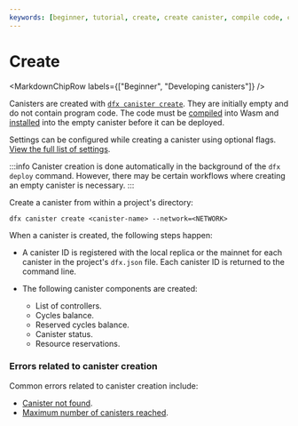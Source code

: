```yaml
---
keywords: [beginner, tutorial, create, create canister, compile code, compile canister, compile, build, install, canister install, install code]
---
```



# Create

<MarkdownChipRow labels={["Beginner", "Developing canisters"]} />

Canisters are created with [`dfx canister create`](/docs/building-apps/developer-tools/dfx/dfx-canister#dfx-canister-create). They are initially empty and do not contain program code. The code must be [compiled](/docs/building-apps/developing-canisters/what-are-canisters) into Wasm and [installed](/docs/building-apps/developing-canisters/what-are-canisters) into the empty canister before it can be deployed.

Settings can be configured while creating a canister using optional flags. [View the full list of settings](/docs/building-apps/developer-tools/dfx/dfx-canister#dfx-canister-create).

:::info
Canister creation is done automatically in the background of the `dfx deploy` command. However, there may be certain workflows where creating an empty canister is necessary.
:::

Create a canister from within a project's directory:

```
dfx canister create <canister-name> --network=<NETWORK>
```


When a canister is created, the following steps happen:

- A canister ID is registered with the local replica or the mainnet for each canister in the project's `dfx.json` file. Each canister ID is returned to the command line.

- The following canister components are created:
  - List of controllers.
  - Cycles balance.
  - Reserved cycles balance.
  - Canister status.
  - Resource reservations.

### Errors related to canister creation

Common errors related to canister creation include:

- [Canister not found](/docs/references/execution-errors#canister-not-found).
- [Maximum number of canisters reached](/docs/references/execution-errors#maximum-number-of-canisters-reached).
